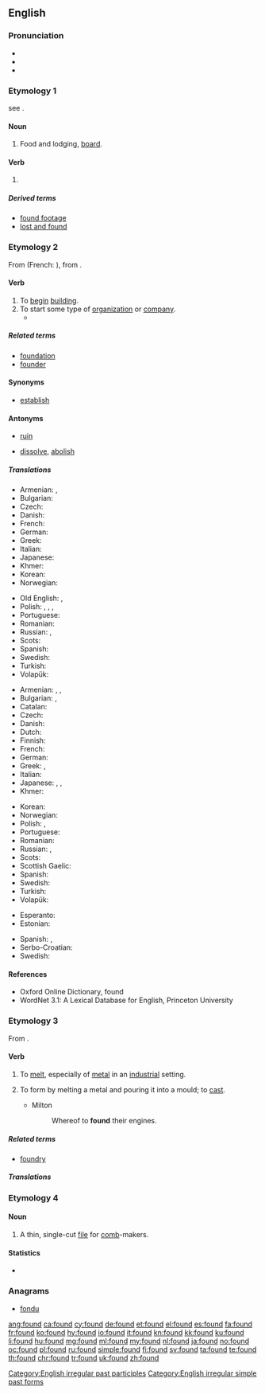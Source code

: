 {{also|Found.}}
==English==

===Pronunciation===
* {{IPA|/ˈfɑʊnd/|lang=en}}
* {{audio|en-us-found.ogg|Audio (US)|lang=en}}
* {{rhymes|aʊnd|lang=en}}

===Etymology 1===
see {{term|find|lang=en}}.

====Noun====
{{en-noun|?}}

# Food and lodging, [[board]].
#: {{quote-book
|year=1872
|year_published='''2009'''
|edition=HTML
|editor=
|author=James De Mille
|title=The Cryptogram
|chapter=
|url=http://www.gutenberg.org/dirs/2/8/4/3/28435/28435-h/28435-h.htm
|genre=
|publisher=The Gutenberg Project
|isbn=
|page=
|passage=I'll only give you the usual payment--say five hundred dollars a year, and '''found'''." / "And--what?" / "'''Found'''--that is, board, you know, and clothing, of course, also.
}}

====Verb====
{{head|en|verb form}}

# {{en-past of|find}}

=====Derived terms=====
* [[found footage]]
* [[lost and found]]

===Etymology 2===
From {{etyl|xno|en}} {{term|founder|lang=fro}} (French: {{term|fonder|lang=fr}}), from {{etyl|la|en}} {{term|fundare|lang=la}}.

====Verb====
{{en-verb}}

# To [[begin]] [[building]].
# To start some type of [[organization]] or [[company]].
#* {{quote-book|year=1913|author=[[w:Robert Barr (writer)|Robert Barr]]
|title=Lord Stranleigh Abroad
|chapter=4|url=http://openlibrary.org/works/OL1796924W
|passage=“… That woman is stark mad, Lord Stranleigh. Her own father recognised it when he bereft her of all power in the great business he '''founded'''.&nbsp;&hellip;”}}

=====Related terms=====
* [[foundation]]
* [[founder]]

====Synonyms====
* {{sense|to start organization}} [[establish]]

====Antonyms====
* {{sense|to begin building}} [[ruin]]
* {{sense|to start organization}} [[dissolve]], [[abolish]]

=====Translations=====
{{trans-top|to begin building}}
* Armenian: {{t|hy|հիմքը դնել|tr=himkʿë dnel}}, {{t|hy|հիմքը գցել|tr=himk’ë gc’el}}
* Bulgarian: {{t+|bg|основавам|sc=Cyrl}}
* Czech: {{t+|cs|založit}}
* Danish: {{t+|da|grundlægge}}
* French: {{t+|fr|fonder}}
* German: {{t+|de|errichten}}
* Greek: {{t+|el|θεμελιώνω|sc=Grek}}
* Italian: {{t+|it|fondare}}
* Japanese: {{t|ja|基礎|alt=基礎を築く|tr=kiso wo kizuku}}
* Khmer: {{t+|km|បង្កើត|tr=bɑŋkaət|sc=Khmr}}
* Korean: {{t-needed|ko}}
* Norwegian: {{t|no|grunnlegge}}
{{trans-mid}}
* Old English: {{t|ang|astemnian}}, {{t|ang|gegrundweallian}}
* Polish: {{t+|pl|budować}}, {{t+|pl|zbudować}}, {{t+|pl|tworzyć}}, {{t+|pl|stworzyć}}
* Portuguese: {{t+|pt|fundar}}
* Romanian: {{t-needed|ro}}
* Russian: {{t+|ru|основывать|impf|tr=osnóvyvat'}}, {{t+|ru|основать|pf|tr=osnovát'}}
* Scots: {{t|sco|foond}}
* Spanish: {{t+|es|fundar}}
* Swedish: {{t|sv|grundlägga}}
* Turkish: {{t+|tr|temel atmak}}
* Volapük: {{t-needed|vo}}
{{trans-bottom}}

{{trans-top|to start organization}}
* Armenian: {{t|hy|հիմնադրել|tr=himnadrel}}, {{t|hy|ստեղծել|tr=steġçel}}, {{t|hy|հիմնել|tr=himnel}}
* Bulgarian: {{t+|bg|учредявам|sc=Cyrl}}, {{t+|bg|създавам|sc=Cyrl}}
* Catalan: {{t+|ca|fundar}}
* Czech: {{t+|cs|založit}}
* Danish: {{t+|da|grundlægge}}
* Dutch: {{t+|nl|stichten}}
* Finnish: {{t+|fi|perustaa}}
* French: {{t+|fr|fonder}}
* German: {{t+|de|gründen}}
* Greek: {{t+|el|ιδρύω|sc=Grek}}, {{t+|el|συστήνω|sc=Grek}}
* Italian: {{t+|it|fondare}}
* Japanese: {{t|ja|興す|tr=okosu}}, {{t|ja|打ち立てる|tr=uchitateru}}, {{t|ja|設立|alt=設立する|tr=setsuritsu suru}}
* Khmer: {{t+|km|បង្កើត|tr=bɑŋkaət|sc=Khmr}}
{{trans-mid}}
* Korean: {{t-needed|ko}}
* Norwegian: {{t|no|grunnlegge}}
* Polish: {{t+|pl|założyć}}, {{t+|pl|zakładać}}
* Portuguese: {{t+|pt|fundar}}
* Romanian: {{t-needed|ro}}
* Russian: {{t+|ru|основывать|impf|tr=osnóvyvat'}}, {{t+|ru|основать|pf|tr=osnovát'}}
* Scots: {{t|sco|foond}}
* Scottish Gaelic: {{t|gd|stèidhich}}
* Spanish: {{t+|es|fundar}}
* Swedish: {{t+|sv|grunda}}
* Turkish: {{t+|tr|kurmak}}
* Volapük: {{t-needed|vo}}
{{trans-bottom}}

{{checktrans-top}}
* Esperanto: {{t+check|eo|fondi}}
* Estonian: {{t-check|et|asutama}}
{{trans-mid}}
* Spanish: {{t+check|es|fundar}}, {{t-check|es|instaurar}}
* Serbo-Croatian: {{t-check|sh|osnovati}}
* Swedish: {{t-check|sv|grunda}}
{{trans-bottom}}

====References====
* Oxford Online Dictionary, found
* WordNet 3.1: A Lexical Database for English, Princeton University

===Etymology 3===
From {{etyl|frm|en}} {{term|fondre|lang=frm}}.

====Verb====
{{en-verb}}

# {{context|transitive|lang=en}} To [[melt]], especially of [[metal]] in an [[industry|industrial]] setting.
# {{context|transitive|lang=en}} To form by melting a metal and pouring it into a mould; to [[cast]].
#* Milton
#*: Whereof to '''found''' their engines.

=====Related terms=====
* [[foundry]]

=====Translations=====
{{trans-see|melt}}

===Etymology 4===

====Noun====
{{en-noun}}

# A thin, single-cut [[file]] for [[comb]]-makers.

====Statistics====
* {{rank|last|here|thought|139|found|people|still|just}}

===Anagrams===
* [[fondu#English|fondu]]

[[Category:English irregular past participles]]
[[Category:English irregular simple past forms]]

[[ang:found]]
[[ca:found]]
[[cy:found]]
[[de:found]]
[[et:found]]
[[el:found]]
[[es:found]]
[[fa:found]]
[[fr:found]]
[[ko:found]]
[[hy:found]]
[[io:found]]
[[it:found]]
[[kn:found]]
[[kk:found]]
[[ku:found]]
[[li:found]]
[[hu:found]]
[[mg:found]]
[[ml:found]]
[[my:found]]
[[nl:found]]
[[ja:found]]
[[no:found]]
[[oc:found]]
[[pl:found]]
[[ru:found]]
[[simple:found]]
[[fi:found]]
[[sv:found]]
[[ta:found]]
[[te:found]]
[[th:found]]
[[chr:found]]
[[tr:found]]
[[uk:found]]
[[zh:found]]